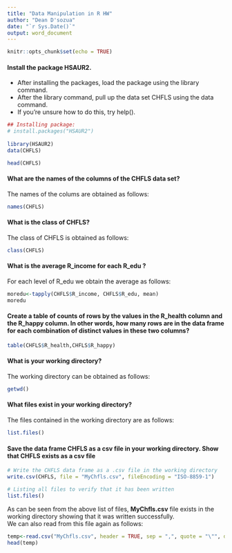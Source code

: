 ```yaml
---
title: "Data Manipulation in R HW"
author: "Dean D'sozua"
date: "`r Sys.Date()`"
output: word_document
---
```


```r
knitr::opts_chunk$set(echo = TRUE)
```  
  
  
#### Install the package HSAUR2.  
  + After installing the packages, load the package using the library command.
  + After the library command, pull up the data set CHFLS using the data command.
  + If you're unsure how to do this, try help().
  
```r
## Installing package:
# install.packages("HSAUR2")
 
library(HSAUR2)
data(CHFLS)

head(CHFLS)
``` 
#### What are the names of the columns of the CHFLS data set?  
  
  The names of the colums are obtained as follows:  
  
```r
names(CHFLS)
```  

#### What is the class of CHFLS?  
  
  The class of CHFLS is obtained as follows:  
  
```r
class(CHFLS)
```  

#### What is the average R_income for each R_edu ?
  
  For each level of R_edu we obtain the average as follows:  
  
```r
moredu<-tapply(CHFLS$R_income, CHFLS$R_edu, mean)
moredu
``` 
  
#### Create a table of counts of rows by the values in the R_health column and the R_happy column. In other words, how many rows are in the data frame for each combination of distinct values in these two columns?  
  
```r
table(CHFLS$R_health,CHFLS$R_happy)
```

#### What is your working directory?  
  
  The working directory can be obtained as follows:  
  
```r
getwd()
```  

#### What files exist in your working directory?  
  
  The files contained in the working directory are as follows:  
  
```r
list.files()
```   

#### Save the data frame CHFLS as a csv file in your working directory.  Show that CHFLS exists as a csv file  
  
```r
# Write the CHFLS data frame as a .csv file in the working directory
write.csv(CHFLS, file = "MyChfls.csv", fileEncoding = "ISO-8859-1")

# Listing all files to verify that it has been written
list.files()
```  
  
  As can be seen from the above list of files, __MyChfls.csv__ file exists in the working directory showing that it was written successfully.  
  We can also read from this file again as follows:

```r
temp<-read.csv("MyChfls.csv", header = TRUE, sep = ",", quote = "\"", dec = ".", fill = TRUE, comment.char = "")
head(temp)
```